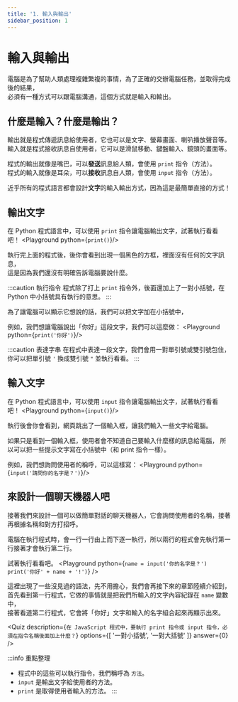 ```yaml
---
title: '1. 輸入與輸出'
sidebar_position: 1
---
```


# 輸入與輸出
電腦是為了幫助人類處理複雜繁複的事情，為了正確的交辦電腦任務，並取得完成後的結果，<br/>
必須有一種方式可以跟電腦溝通，這個方式就是輸入和輸出。

## 什麼是輸入？什麼是輸出？
輸出就是程式傳遞訊息給使用者，它也可以是文字、螢幕畫面、喇叭播放聲音等。<br/>
輸入就是程式接收訊息自使用者，它可以是滑鼠移動、鍵盤輸入、鏡頭的畫面等。

程式的輸出就像是嘴巴，可以**發送**訊息給人類，會使用 `print` 指令（方法）。<br/>
程式的輸入就像是耳朵，可以**接收**訊息自人類，會使用 `input` 指令（方法）。<br/>

近乎所有的程式語言都會設計**文字**的輸入輸出方式，因為這是最簡單直接的方式！

## 輸出文字
在 Python 程式語言中，可以使用 `print` 指令讓電腦輸出文字，試著執行看看吧！
<Playground python={`print()`}/>

執行完上面的程式後，後你會看到出現一個黑色的方框，裡面沒有任何的文字訊息，<br/>
這是因為我們還沒有明確告訴電腦要說什麼。

:::caution 執行指令
程式除了打上 `print` 指令外，後面還加上了一對小括號，在 Python 中小括號具有執行的意思。
:::

為了讓電腦可以顯示它想說的話，我們可以把文字加在小括號中，<br/>

例如，我們想讓電腦說出「你好」這段文字，我們可以這麼做：
<Playground python={`print('你好')`}/>

:::caution 表達字串
在程式中表達一段文字，我們會用一對單引號或雙引號包住，
你可以把單引號 `'` 換成雙引號 `"` 並執行看看。
:::

## 輸入文字
在 Python 程式語言中，可以使用 `input` 指令讓電腦輸出文字，試著執行看看吧！
<Playground python={`input()`}/>

執行後會你會看到，網頁跳出了一個輸入框，讓我們輸入一些文字給電腦。

如果只是看到一個輸入框，使用者會不知道自己要輸入什麼樣的訊息給電腦，
所以可以把一些提示文字寫在小括號中（和 print 指令一樣）。

例如，我們想詢問使用者的稱呼，可以這樣寫：
<Playground python={`input('請問你的名字是？')`}/>

## 來設計一個聊天機器人吧
接著我們來設計一個可以做簡單對話的聊天機器人，它會詢問使用者的名稱，接著再根據名稱和對方打招呼。

電腦在執行程式時，會一行一行由上而下逐一執行，所以兩行的程式會先執行第一行接著才會執行第二行。

試著執行看看吧。
<Playground python={`
name = input('你的名字是？')
print('你好' + name + '!')
`} />

這裡出現了一些沒見過的語法，先不用擔心，我們會再接下來的章節陸續介紹到，<br/>
首先看到第一行程式，它做的事情就是把我們所輸入的文字內容紀錄在 `name` 變數中，<br/>
接著看道第二行程式，它會將「你好」文字和輸入的名字組合起來再顯示出來。

<Quiz
  description={`在 JavaScript 程式中，要執行 print 指令或 input 指令，必須在指令名稱後面加上什麼？`}
  options={[ '一對小括號', '一對大括號' ]}
  answer={0}
/>

:::info 重點整理
* 程式中的這些可以執行指令，我們稱呼為 `方法`。
* `input` 是輸出文字給使用者的方法。
* `print` 是取得使用者輸入的方法。
:::